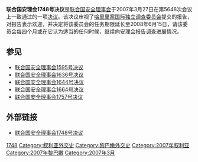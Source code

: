 {{Infobox UN resolution
|number = 1748
|organ = SC
|date = 3月27日
|year = 2007年
|meeting = 5648
|code = S/RES/1748
|document = 
|for = 15
|abstention = 0 
|against = 0
|subject = 中东局势
|result = 通过 
|image = 
|caption = 
}}

'''联合国安理会1748号决议'''是[[联合国安全理事会|联合国安全理事会]]于2007年3月27日在第5648次会议上一致通过的一项[[联合国安全理事会决议|决议]]。该决议审视了[[哈里里案国际独立调查委员会|哈里里案国际独立调查委员会]]提交的报告，对报告表示欢迎，并决定将该委员会的任务期限延长至2008年6月15日，请该委员会每四个月或在它认为适当的任何时候，继续向安理会报告调查进展情况。

==参见==
*[[联合国安全理事会1595号决议|联合国安全理事会1595号决议]]
*[[联合国安全理事会1636号决议|联合国安全理事会1636号决议]]
*[[联合国安全理事会1644号决议|联合国安全理事会1644号决议]]
*[[联合国安全理事会1664号决议|联合国安全理事会1664号决议]]
*[[联合国安全理事会1757号决议|联合国安全理事会1757号决议]]

==外部链接==
*[http://www.un.org/chinese/aboutun/prinorgs/sc/sres/07/s1748.htm 联合国安全理事会1748号决议] {{Wayback|url=http://www.un.org/chinese/aboutun/prinorgs/sc/sres/07/s1748.htm |date=20191016022801 }}

{{UN-stub}}
{{UNSCR 2007}}
[[Category:2007年联合国安全理事会决议|1748]]
[[Category:叙利亚外交史|Category:叙利亚外交史]]
[[Category:黎巴嫩外交史|Category:黎巴嫩外交史]]
[[Category:2007年叙利亚|Category:2007年叙利亚]]
[[Category:2007年黎巴嫩|Category:2007年黎巴嫩]]
[[Category:2007年3月|Category:2007年3月]]